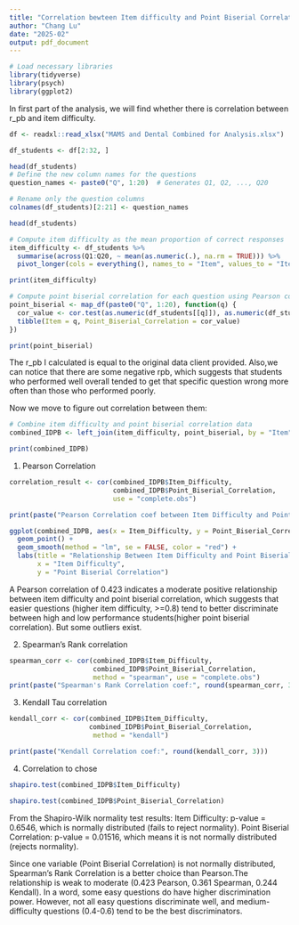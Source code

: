 ```yaml
---
title: "Correlation bewteen Item difficulty and Point Biserial Correlation"
author: "Chang Lu"
date: "2025-02"
output: pdf_document
---
```


```r
# Load necessary libraries
library(tidyverse)
library(psych)
library(ggplot2)

```
In first part of the analysis, we will find whether there is correlation between r_pb and item difficulty.

```r
df <- readxl::read_xlsx("MAMS and Dental Combined for Analysis.xlsx")
```

```r
df_students <- df[2:32, ]

head(df_students)
# Define the new column names for the questions
question_names <- paste0("Q", 1:20)  # Generates Q1, Q2, ..., Q20

# Rename only the question columns
colnames(df_students)[2:21] <- question_names

head(df_students)
```

```r
# Compute item difficulty as the mean proportion of correct responses
item_difficulty <- df_students %>%
  summarise(across(Q1:Q20, ~ mean(as.numeric(.), na.rm = TRUE))) %>%
  pivot_longer(cols = everything(), names_to = "Item", values_to = "Item_Difficulty")

print(item_difficulty)
```
```r
# Compute point biserial correlation for each question using Pearson correlation
point_biserial <- map_df(paste0("Q", 1:20), function(q) {
  cor_value <- cor.test(as.numeric(df_students[[q]]), as.numeric(df_students$`Total Score`), method = "pearson")$estimate
  tibble(Item = q, Point_Biserial_Correlation = cor_value)
})

print(point_biserial)
```

The r_pb I calculated is equal to the original data client provided. Also,we can notice that there are some negative rpb, which suggests that students who performed well overall tended to get that specific question wrong more often than those who performed poorly.

Now we move to figure out correlation between them:

```r
# Combine item difficulty and point biserial correlation data
combined_IDPB <- left_join(item_difficulty, point_biserial, by = "Item")

print(combined_IDPB)
```

1. Pearson Correlation
```r
correlation_result <- cor(combined_IDPB$Item_Difficulty, 
                          combined_IDPB$Point_Biserial_Correlation, 
                          use = "complete.obs")

print(paste("Pearson Correlation coef between Item Difficulty and Point Biserial Correlation:", round(correlation_result, 3)))
```

```r
ggplot(combined_IDPB, aes(x = Item_Difficulty, y = Point_Biserial_Correlation)) +
  geom_point() +
  geom_smooth(method = "lm", se = FALSE, color = "red") +
  labs(title = "Relationship Between Item Difficulty and Point Biserial Correlation",
       x = "Item Difficulty",
       y = "Point Biserial Correlation")
```

A Pearson correlation of 0.423 indicates a moderate positive relationship between item difficulty and point biserial correlation, which suggests that easier questions (higher item difficulty, >=0.8) tend to better discriminate between high and low performance students(higher point biserial correlation). But some outliers exist.

2. Spearman's Rank correlation
```r
spearman_corr <- cor(combined_IDPB$Item_Difficulty, 
                     combined_IDPB$Point_Biserial_Correlation, 
                     method = "spearman", use = "complete.obs")
print(paste("Spearman's Rank Correlation coef:", round(spearman_corr, 3)))
```

3. Kendall Tau correlation
```r
kendall_corr <- cor(combined_IDPB$Item_Difficulty, 
                    combined_IDPB$Point_Biserial_Correlation, 
                     method = "kendall")

print(paste("Kendall Correlation coef:", round(kendall_corr, 3)))
```

4. Correlation to chose
```r
shapiro.test(combined_IDPB$Item_Difficulty)

shapiro.test(combined_IDPB$Point_Biserial_Correlation)
```
From the Shapiro-Wilk normality test results:
Item Difficulty: p-value = 0.6546, which is normally distributed (fails to reject normality).
Point Biserial Correlation: p-value = 0.01516, which means it is not normally distributed (rejects normality).

Since one variable (Point Biserial Correlation) is not normally distributed, Spearman’s Rank Correlation is a better choice than Pearson.The relationship is weak to moderate (0.423 Pearson, 0.361 Spearman, 0.244 Kendall).
In a word, some easy questions do have higher discrimination power. However, not all easy questions discriminate well, and medium-difficulty questions (0.4-0.6) tend to be the best discriminators.